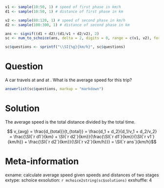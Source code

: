 ```r
v1 <- sample(10:50, 1) # speed of first phase in km/h
d1 <- sample(10:50, 1) # distance of first phase in km

v2 <- sample(80:120, 1) # speed of second phase in km/h
d2 <- sample(100:300, 1) # distance of second phase in km

ans <- signif((d1 + d2)/(d1/v1 + d2/v2), 2)
sc <- num_to_schoice(ans, delta = 2, digits = 0, range = c(v1, v2), format = FALSE)

sc$questions <- sprintf("\\SI{%g}{km/h}", sc$questions)
```

Question
========
A car travels \SI{`r d1`}{km} at \SI{`r v1`}{km/h} and \SI{`r d2`}{km} at \SI{`r v2`}{km/h}. What is the average speed for this trip?

```r
answerlist(sc$questions, markup = "markdown")
```

Solution
========
The average speed is the total distance divided by the total time.

$$ v_{avg} = \frac{d_{total}}{t_{total}} = \frac{d_1 + d_2}{d_1/v_1 + d_2/v_2} = \frac{\SI{`r d1`}{km} + \SI{`r d2`}{km}}{\frac{\SI{`r d1`}{km}}{\SI{`r v1`}{km/h}} + \frac{\SI{`r d2`}{km}}{\SI{`r v2`}{km/h}}} = \SI{`r ans`}{km/h}$$

Meta-information
================
exname: calculate average speed given speeds and distances of two stages
extype: schoice
exsolution: `r mchoice2string(sc$solutions)`
exshuffle: 4
